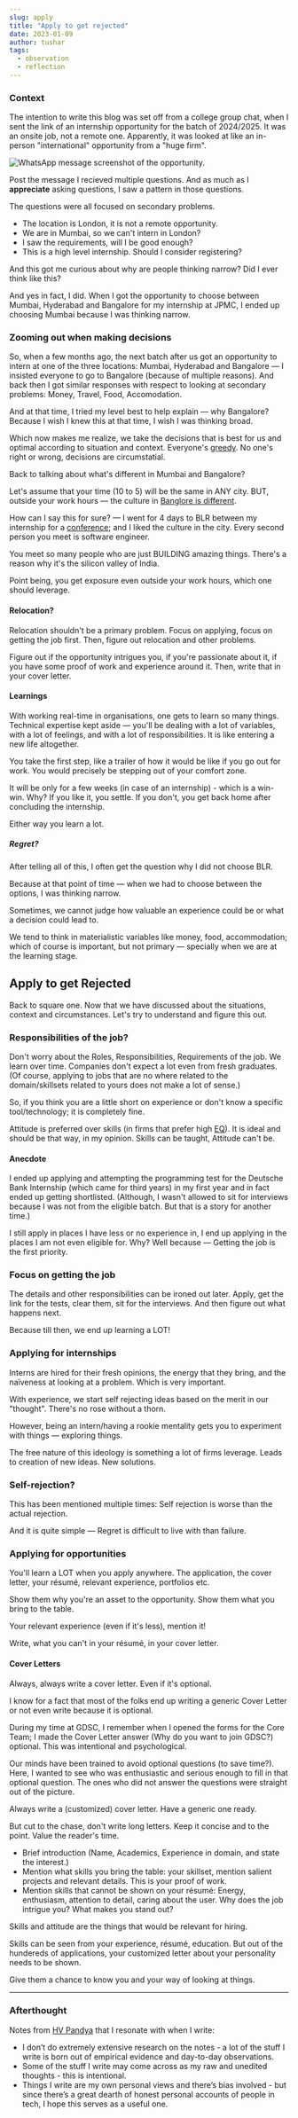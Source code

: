---
slug: apply
title: "Apply to get rejected"
date: 2023-01-09
author: tushar
tags:
  - observation
  - reflection
---

### Context 

The intention to write this blog was set off from a college group chat, when I sent the link of an internship opportunity for the batch of 2024/2025. It was an onsite job, not a remote one. Apparently, it was looked at like an in-person "international" opportunity from a "huge firm".

![WhatsApp message screenshot of the opportunity.](/images/apply-whatsapp-message.jpg)

Post the message I recieved multiple questions. And as much as I **appreciate** asking questions, I saw a pattern in those questions.

The questions were all focused on secondary problems.

- The location is London, it is not a remote opportunity.  
- We are in Mumbai, so we can't intern in London?
- I saw the requirements, will I be good enough?
- This is a high level internship. Should I consider registering?

And this got me curious about why are people thinking narrow? Did I ever think like this? 

And yes in fact, I did. When I got the opportunity to choose between Mumbai, Hyderabad and Bangalore for my internship at JPMC, I ended up choosing Mumbai because I was thinking narrow.

### Zooming out when making decisions

So, when a few months ago, the next batch after us got an opportunity to intern at one of the three locations: Mumbai, Hyderabad and Bangalore — I insisted everyone to go to Bangalore (because of multiple reasons). And back then I got similar responses with respect to looking at secondary problems: Money, Travel, Food, Accomodation. 

And at that time, I tried my level best to help explain — why Bangalore? Because I wish I knew this at that time, I wish I was thinking broad. 

Which now makes me realize, we take the decisions that is best for us and optimal according to situation and context. Everyone's [greedy](https://en.wikipedia.org/wiki/Greedy_algorithm). No one's right or wrong, decisions are circumstatial.

Back to talking about what's different in Mumbai and Bangalore? 

Let's assume that your time (10 to 5) will be the same in ANY city. BUT, outside your work hours — the culture in [Banglore is different](https://letters.tanaypratap.com/posts/why-i-love-bangalore). 

How can I say this for sure? — I went for 4 days to BLR between my internship for a [conference](https://githubfieldday.com/in2022bengaluru); and I liked the culture in the city. Every second person you meet is software engineer. 

You meet so many people who are just BUILDING amazing things. There's a reason why it's the silicon valley of India. 

Point being, you get exposure even outside your work hours, which one should leverage.

#### Relocation?

Relocation shouldn't be a primary problem. Focus on applying, focus on getting the job first. Then, figure out relocation and other problems.

Figure out if the opportunity intrigues you, if you're passionate about it, if you have some proof of work and experience around it. Then, write that in your cover letter.

#### Learnings

With working real-time in organisations, one gets to learn so many things. Technical expertise kept aside — you'll be dealing with a lot of variables, with a lot of feelings, and with a lot of responsibilities. It is like entering a new life altogether.

You take the first step, like a trailer of how it would be like if you go out for work. You would precisely be stepping out of your comfort zone.

It will be only for a few weeks (in case of an internship) - which is a win-win. Why? If you like it, you settle. If you don't, you get back home after concluding the internship. 

Either way you learn a lot.

##### Regret?

After telling all of this, I often get the question why I did not choose BLR.

Because at that point of time — when we had to choose between the options, I was thinking narrow. 

Sometimes, we cannot judge how valuable an experience could be or what a decision could lead to. 

We tend to think in materialistic variables like money, food, accommodation; which of course is important, but not primary — specially when we are at the learning stage.

## Apply to get Rejected

Back to square one. Now that we have discussed about the situations, context and circumstances. Let's try to understand and figure this out. 

### Responsibilities of the job?

Don't worry about the Roles, Responsibilities, Requirements of the job. We learn over time. Companies don't expect a lot even from fresh graduates. (Of course, applying to jobs that are no where related to the domain/skillsets related to yours does not make a lot of sense.)

So, if you think you are a little short on experience or don't know a specific tool/technology; it is completely fine. 

Attitude is preferred over skills (in firms that prefer high [EQ](https://en.wikipedia.org/wiki/Emotional_competence#Intelligence_Quotient_and_Emotional_Quotient)). It is ideal and should be that way, in my opinion. Skills can be taught, Attitude can't be.

<p>
  <TwitterTweetEmbed tweetId={"1276406703932801025"} />
</p>

#### Anecdote

I ended up applying and attempting the programming test for the Deutsche Bank Internship (which came for third years) in my first year and in fact ended up getting shortlisted. (Although, I wasn't allowed to sit for interviews because I was not from the eligible batch. But that is a story for another time.)

I still apply in places I have less or no experience in, I end up applying in the places I am not even eligible for. Why? Well because — Getting the job is the first priority.

### Focus on getting the job

The details and other responsibilities can be ironed out later. Apply, get the link for the tests, clear them, sit for the interviews. And then figure out what happens next.

Because till then, we end up learning a LOT!

### Applying for internships

Interns are hired for their fresh opinions, the energy that they bring, and the naïveness at looking at a problem. Which is very important. 

With experience, we start self rejecting ideas based on the merit in our "thought". There's no rose without a thorn.

However, being an intern/having a rookie mentality gets you to experiment with things — exploring things.

The free nature of this ideology is something a lot of firms leverage. Leads to creation of new ideas. New solutions.

### Self-rejection?

This has been mentioned multiple times: Self rejection is worse than the actual rejection. 

And it is quite simple — Regret is difficult to live with than failure. 

### Applying for opportunities

You'll learn a LOT when you apply anywhere. The application, the cover letter, your résumé, relevant experience, portfolios etc. 

Show them why you're an asset to the opportunity. Show them what you bring to the table. 

Your relevant experience (even if it's less), mention it!

Write, what you can't in your résumé, in your cover letter. 

#### Cover Letters 

Always, always write a cover letter. Even if it's optional.

I know for a fact that most of the folks end up writing a generic Cover Letter or not even write because it is optional.

During my time at GDSC, I remember when I opened the forms for the Core Team; I made the Cover Letter answer (Why do you want to join GDSC?) optional. This was intentional and psychological. 

Our minds have been trained to avoid optional questions (to save time?). Here, I wanted to see who was enthusiastic and serious enough to fill in that optional question. The ones who did not answer the questions were straight out of the picture.

Always write a (customized) cover letter. Have a generic one ready. 

But cut to the chase, don't write long letters. Keep it concise and to the point. Value the reader's time.

- Brief introduction (Name, Academics, Experience in domain, and state the interest.)
- Mention what skills you bring the table: your skillset, mention salient projects and relevant details. This is your proof of work.
- Mention skills that cannot be shown on your résumé: Energy, enthusiasm, attention to detail, caring about the user. Why does the job intrigue you? What makes you stand out?

Skills and attitude are the things that would be relevant for hiring. 

Skills can be seen from your experience, résumé, education. But out of the hundereds of applications, your customized letter about your personality needs to be shown. 

Give them a chance to know you and your way of looking at things.

---

### Afterthought

Notes from [HV Pandya](https://hvpandya.com) that I resonate with when I write:

- I don’t do extremely extensive research on the notes - a lot of the stuff I write is born out of empirical evidence and day-to-day observations.
- Some of the stuff I write may come across as my raw and unedited thoughts - this is intentional.
- Things I write are my own personal views and there’s bias involved - but since there’s a great dearth of honest personal accounts of people in tech, I hope this serves as a useful one.